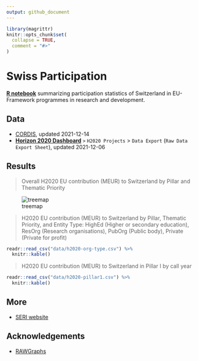 ```yaml
---
output: github_document
---
```


<!-- README.md is generated from README.Rmd. Please edit that file -->

```r
library(magrittr)
knitr::opts_chunk$set(
  collapse = TRUE,
  comment = "#>"
)
```

# Swiss Participation

<!-- badges: start -->
<!-- badges: end -->

[**R notebook**](Rmd/swiss-participation.Rmd) summarizing participation statistics of Switzerland in EU-Framework programmes in research and development.

## Data

- [CORDIS](https://data.europa.eu/data/datasets/cordish2020projects?locale=en), updated 2021-12-14
- [**Horizon 2020 Dashboard**](https://webgate.ec.europa.eu/dashboard) `>` `H2020 Projects` > `Data Export` (`Raw Data Export Sheet`), updated 2021-12-06

## Results

> Overall H2020 EU contribution (MEUR) to Switzerland by Pillar and Thematic Priority

![treemap](data/treemap.svg "EU H2020 contribution for Switzerland by pillar.")

> H2020 EU contribution (MEUR) to Switzerland by Pillar, Thematic Priority, and Entity Type: HighEd (Higher or secondary education), ResOrg (Research organisations), PubOrg (Public body), Private (Private for profit)

```r
readr::read_csv("data/h2020-org-type.csv") %>%
  knitr::kable()
```


> H2020 EU contribution (MEUR) to Switzerland in Pillar I by call year

```r
readr::read_csv("data/h2020-pillar1.csv") %>%
  knitr::kable()
```

## More

- [SERI website](https://www.sbfi.admin.ch/sbfi/en/home/research-and-innovation/international-cooperation-r-and-i/eu-framework-programmes-for-research/horizon-2020/ch-status-horizon-2020.html)

## Acknowledgements

- [RAWGraphs](https://rawgraphs.io/)